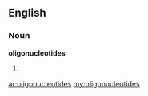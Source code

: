 ==English==

===Noun===
'''oligonucleotides'''

# {{plural of|oligonucleotide}}

[[ar:oligonucleotides]]
[[my:oligonucleotides]]